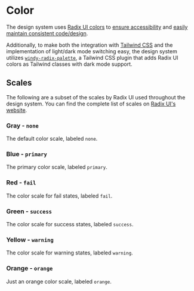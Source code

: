 
# Color

The design system uses [Radix UI colors](https://www.radix-ui.com/colors) to [ensure accessibility](https://www.radix-ui.com/docs/colors/tests) and [easily maintain consistent code/design](https://www.radix-ui.com/docs/colors/palette-composition/understanding-the-scale).

Additionally, to make both the integration with [Tailwind CSS](https://tailwindcss.com) and the implementation of light/dark mode switching easy, the design system utilizes [`windy-radix-palette`](https://github.com/brattonross/windy-radix-palette), a Tailwind CSS plugin that adds Radix UI colors as Tailwind classes with dark mode support.

## Scales

The following are a subset of the scales by Radix UI used throughout the design system. You can find the complete list of scales on [Radix UI's website](https://www.radix-ui.com/docs/colors/palette-composition/the-scales).

### Gray - `none`

The default color scale, labeled `none`.

<ColorScale scale="grayDark" />

### Blue - `primary`

The primary color scale, labeled `primary`.

<ColorScale scale="blueDark" />

### Red - `fail`

The color scale for fail states, labeled `fail`.

<ColorScale scale="redDark" />

### Green - `success`

The color scale for success states, labeled `success`.

<ColorScale scale="greenDark" />

### Yellow - `warning`

The color scale for warning states, labeled `warning`.

<ColorScale scale="yellowDark" />

### Orange - `orange`

Just an orange color scale, labeled `orange`.

<ColorScale scale="orangeDark" />
